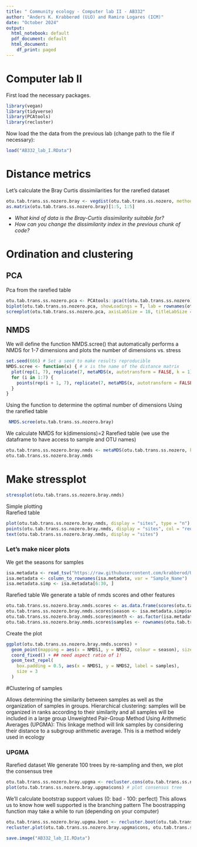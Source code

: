 ---
title: " Community ecology - Computer lab II - AB332"
author: "Anders K. Krabberød (UiO) and Ramiro Logares (ICM)"
date: "October 2024"
output:
  html_notebook: default
  pdf_document: default
  html_document:
    df_print: paged
---
# Computer lab II

First load the necessary packages.
```{r,include=FALSE}
library(vegan)
library(tidyverse)
library(PCAtools)
library(recluster)
```

Now load the the data from the previous lab (change path to the file if necessary):
```{r}
load("AB332_lab_I.RData")
```


# Distance metrics
Let's calculate the Bray Curtis dissimilarities for the rarefied dataset
```{r}
otu.tab.trans.ss.nozero.bray <- vegdist(otu.tab.trans.ss.nozero, method = "bray")
as.matrix(otu.tab.trans.ss.nozero.bray)[1:5, 1:5]
```
 - *What kind of data is the Bray-Curtis dissimilarity suitable for?* 
 - *How can you change the dissimilarity index in the previous chunk of code?*  

# Ordination and clustering

## PCA
Pca from the rarefied table
```{r}
otu.tab.trans.ss.nozero.pca <- PCAtools::pca(t(otu.tab.trans.ss.nozero), scale = FALSE) # Runs de PCA
biplot(otu.tab.trans.ss.nozero.pca, showLoadings = T, lab = rownames(otu.tab.trans.ss.nozero)) # Plots the PCA
screeplot(otu.tab.trans.ss.nozero.pca, axisLabSize = 18, titleLabSize = 22) # We plot the percentage of variance explained by each axis
```


## NMDS
We will define the function NMDS.scree() that automatically performs a NMDS for 1-7 dimensions and plots the number of dimensions vs. stress


```{r}

set.seed(666) # Set a seed to make results reproducible
NMDS.scree <- function(x) { # x is the name of the distance matrix
  plot(rep(1, 7), replicate(7, metaMDS(x, autotransform = FALSE, k = 1)$stress), xlim = c(1, 7), ylim = c(0, 0.30), xlab = "# of Dimensions", ylab = "Stress", main = "NMDS stress plot")
  for (i in 1:7) {
    points(rep(i + 1, 7), replicate(7, metaMDS(x, autotransform = FALSE, k = i + 1)$stress))
  }
}
```

Using the function to determine the optimal number of dimensions
Using the rarefied table
```{r,include=FALSE}
 NMDS.scree(otu.tab.trans.ss.nozero.bray)
```


We calculate NMDS for k(dimensions)=2
Rarefied table (we use the dataframe to have access to sample and OTU names)
```{r}
otu.tab.trans.ss.nozero.bray.nmds <- metaMDS(otu.tab.trans.ss.nozero, k = 2, trymax = 100, trace = FALSE, autotransform = FALSE, distance = "bray")
otu.tab.trans.ss.nozero.bray.nmds
```

# Make stressplot

```{r}
stressplot(otu.tab.trans.ss.nozero.bray.nmds) 
```

Simple plotting  
Rarefied table
```{r}
plot(otu.tab.trans.ss.nozero.bray.nmds, display = "sites", type = "n")
points(otu.tab.trans.ss.nozero.bray.nmds, display = "sites", col = "red", pch = 19)
text(otu.tab.trans.ss.nozero.bray.nmds, display = "sites")
```

### Let's make nicer plots
We get the seasons for samples

```{r}
isa.metadata <- read_tsv("https://raw.githubusercontent.com/krabberod/UNIS_AB332_2022/main/computer_lab/data/AB332metadata_v3.txt")
isa.metadata <- column_to_rownames(isa.metadata, var = "Sample_Name")
isa.metadata.simp <- isa.metadata[6:30, ]
```

Rarefied table
We generate a table of nmds scores and other features

```{r}
otu.tab.trans.ss.nozero.bray.nmds.scores <- as.data.frame(scores(otu.tab.trans.ss.nozero.bray.nmds)$sites)
otu.tab.trans.ss.nozero.bray.nmds.scores$season <- isa.metadata.simp$seasons
otu.tab.trans.ss.nozero.bray.nmds.scores$month <- as.factor(isa.metadata.simp$month)
otu.tab.trans.ss.nozero.bray.nmds.scores$samples <- rownames(otu.tab.trans.ss.nozero.bray.nmds.scores)
```

Create the plot
```{r}
ggplot(otu.tab.trans.ss.nozero.bray.nmds.scores) +
  geom_point(mapping = aes(x = NMDS1, y = NMDS2, colour = season), size = 3) +
  coord_fixed() + ## need aspect ratio of 1!
  geom_text_repel(
    box.padding = 0.5, aes(x = NMDS1, y = NMDS2, label = samples),
    size = 3
  )
```

#Clustering of samples

Allows determining the similarity between samples as well as the organization of samples in groups.
Hierarchical clustering: samples will be organized in ranks according to their similarity and all samples will be included in a large group Unweighted Pair-Group Method Using Arithmetic Averages (UPGMA): This linkage method will link samples by considering their distance to a subgroup arithmetic average. This is a method widely used in ecology

### UPGMA
Rarefied dataset
We generate 100 trees by re-sampling and then, we plot the consensus tree
```{r}
otu.tab.trans.ss.nozero.bray.upgma <- recluster.cons(otu.tab.trans.ss.nozero.bray, tr = 100, p = 0.5, method = "average")
plot(otu.tab.trans.ss.nozero.bray.upgma$cons) # plot consensus tree
```

We'll calculate bootstrap support values (0: bad - 100: perfect)
This allows us to know how well supported is the branching pattern
The boostrapping function may take a while to run (depending on your computer)
```{r}
otu.tab.trans.ss.nozero.bray.upgma.boot <- recluster.boot(otu.tab.trans.ss.nozero.bray.upgma$cons, otu.tab.trans.ss.nozero, tr = 100, p = 0.5, method = "average", boot = 1000, level = 1)
recluster.plot(otu.tab.trans.ss.nozero.bray.upgma$cons, otu.tab.trans.ss.nozero.bray.upgma.boot, direction="right") # We add bootstrap values to the branching pattern
```


```{r}
save.image("AB332_lab_II.RData")
```
